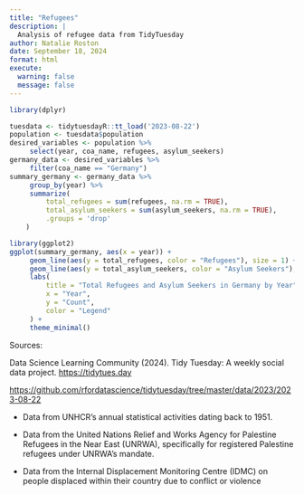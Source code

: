 ```yaml
---
title: "Refugees"
description: |
  Analysis of refugee data from TidyTuesday
author: Natalie Roston
date: September 18, 2024
format: html
execute:
  warning: false
  message: false
---
```


```r
library(dplyr)

tuesdata <- tidytuesdayR::tt_load('2023-08-22')
population <- tuesdata$population
desired_variables <- population %>%
     select(year, coa_name, refugees, asylum_seekers)
germany_data <- desired_variables %>%
     filter(coa_name == "Germany")
summary_germany <- germany_data %>%
     group_by(year) %>%
     summarize(
         total_refugees = sum(refugees, na.rm = TRUE),
         total_asylum_seekers = sum(asylum_seekers, na.rm = TRUE),
         .groups = 'drop'
    )

library(ggplot2)
ggplot(summary_germany, aes(x = year)) +
     geom_line(aes(y = total_refugees, color = "Refugees"), size = 1) +
     geom_line(aes(y = total_asylum_seekers, color = "Asylum Seekers"), size = 1) +
     labs(
         title = "Total Refugees and Asylum Seekers in Germany by Year",
         x = "Year",
         y = "Count",
         color = "Legend"
     ) +
     theme_minimal()
```

Sources:

Data Science Learning Community (2024). Tidy Tuesday: A weekly social data project. [https://tidytues.day](https://tidytues.day/)

<https://github.com/rfordatascience/tidytuesday/tree/master/data/2023/2023-08-22>

-   Data from UNHCR’s annual statistical activities dating back to 1951.

-   Data from the United Nations Relief and Works Agency for Palestine Refugees in the Near East (UNRWA), specifically for registered Palestine refugees under UNRWA’s mandate.

-   Data from the Internal Displacement Monitoring Centre (IDMC) on people displaced within their country due to conflict or violence

<!--
```r
library(dplyr)
library(tidytuesdayR)
tuesdata <- tidytuesdayR::tt_load('2023-08-22')
population <- tuesdata$population


desired_variables <- population %>%
     select(year, coa_name, refugees, asylum_seekers)
```

-->



